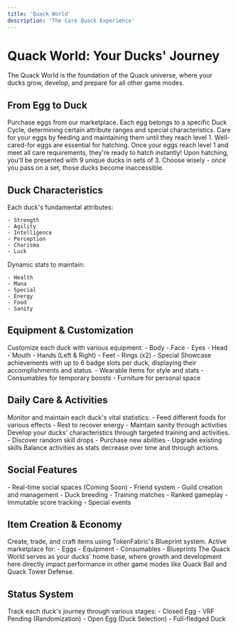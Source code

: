 ```yaml
---
title: 'Quack World'
description: 'The Core Quack Experience'
---
```


# Quack World: Your Ducks' Journey

<Note>
  The Quack World is the foundation of the Quack universe, where your ducks grow, develop, and prepare for all other game modes.
</Note>

## From Egg to Duck

<Steps>
  <Step title="Get Your Eggs">
    Purchase eggs from our marketplace. Each egg belongs to a specific Duck Cycle, determining certain attribute ranges and special characteristics.
  </Step>
  <Step title="Nurture Your Eggs">
    Care for your eggs by feeding and maintaining them until they reach level 1. Well-cared-for eggs are essential for hatching.
  </Step>
  <Step title="The Hatching">
    Once your eggs reach level 1 and meet all care requirements, they're ready to hatch instantly!
  </Step>
  <Step title="Choose Your Ducks">
    Upon hatching, you'll be presented with 9 unique ducks in sets of 3. Choose wisely - once you pass on a set, those ducks become inaccessible.
  </Step>
</Steps>

## Duck Characteristics

<CardGroup cols={2}>
  <Card title="Core Stats" icon="chart-simple">
    Each duck's fundamental attributes:

    - Strength
    - Agility
    - Intelligence
    - Perception
    - Charisma
    - Luck
  </Card>
  <Card title="Vital Statistics" icon="heart-pulse">
    Dynamic stats to maintain:

    - Health
    - Mana
    - Special
    - Energy
    - Food
    - Sanity
  </Card>
</CardGroup>

## Equipment & Customization

<AccordionGroup>
  <Accordion icon="shirt" title="Wearable Slots">
    Customize each duck with various equipment:
    - Body
    - Face
    - Eyes
    - Head
    - Mouth
    - Hands (Left & Right)
    - Feet
    - Rings (x2)
    - Special
  </Accordion>
  <Accordion icon="medal" title="Badge System">
    Showcase achievements with up to 6 badge slots per duck, displaying their accomplishments and status.
  </Accordion>
  <Accordion icon="wand-sparkles" title="Items & Effects">
    - Wearable items for style and stats
    - Consumables for temporary boosts
    - Furniture for personal space
  </Accordion>
</AccordionGroup>

## Daily Care & Activities

<CardGroup>
  <Card title="Basic Needs" icon="bowl-food">
    Monitor and maintain each duck's vital statistics:
    - Feed different foods for various effects
    - Rest to recover energy
    - Maintain sanity through activities
  </Card>
  <Card title="Training" icon="dumbbell">
    Develop your ducks' characteristics through targeted training and activities.
  </Card>
  <Card title="Skills" icon="book">
    - Discover random skill drops
    - Purchase new abilities
    - Upgrade existing skills
  </Card>
  <Card title="Time Management" icon="clock">
    Balance activities as stats decrease over time and through actions.
  </Card>
</CardGroup>

## Social Features

<AccordionGroup>
  <Accordion icon="users" title="Community Interaction">
    - Real-time social spaces (Coming Soon)
    - Friend system
    - Guild creation and management
    - Duck breeding
  </Accordion>
  <Accordion icon="trophy" title="Competitive Elements">
    - Training matches
    - Ranked gameplay
    - Immutable score tracking
    - Special events
  </Accordion>
</AccordionGroup>

## Item Creation & Economy

<CardGroup>
  <Card title="Blueprint System" icon="scroll">
    Create, trade, and craft items using TokenFabric's Blueprint system.
  </Card>
  <Card title="Trading" icon="shop">
    Active marketplace for:
    - Eggs
    - Equipment
    - Consumables
    - Blueprints
  </Card>
</CardGroup>

<Note>
  The Quack World serves as your ducks' home base, where growth and development here directly impact performance in other game modes like Quack Ball and Quack Tower Defense.
</Note>

## Status System

<AccordionGroup>
  <Accordion icon="egg" title="Duck Status Progression">
    Track each duck's journey through various stages:
    - Closed Egg
    - VRF Pending (Randomization)
    - Open Egg (Duck Selection)
    - Full-fledged Duck
  </Accordion>
</AccordionGroup>
